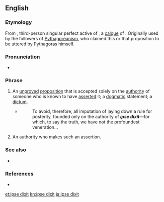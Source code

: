 ==English==
{{wikipedia}}
===Etymology===
From {{etyl|la|en}} {{term|ipse||himself|lang=la}} {{term|dixit|dīxit|he said|lang=la}}, third-person singular perfect active of {{term|dico|dīcō|say, speak|lang=la}}, a [[calque]] of {{etyl|grc|en}} {{term|αὐτός||lang=grc|tr=autos}} {{term|ἔφα||lang=grc|tr=epha}}. Originally used by the followers of [[Pythagoreanism]], who claimed this or that proposition to be uttered by [[Pythagoras]] himself.

===Pronunciation===
* {{a|UK}} {{IPA|/ˈɪp.sɪ ˈdɪk.sɪt/}}

===Phrase===
{{head|en|noun|head=[[ipse]] [[dixit]]}}

# {{rhetoric}} An [[unproved]] [[proposition]] that is accepted solely on the [[authority]] of someone who is known to have [[assert]]ed it; a [[dogmatic]] statement; a [[dictum]].
#* {{RQ:Fielding Tom Jones|V|i}}
#*: To avoid, therefore, all imputation of laying down a rule for posterity, founded only on the authority of '''''ipse dixit'''''—for which, to say the truth, we have not the profoundest veneration...
# An authority who makes such an assertion.

===See also===
* {{pedia}} {{logical fallacy}}

===References===
* {{R:OED2}}

[[et:ipse dixit]]
[[kn:ipse dixit]]
[[ja:ipse dixit]]